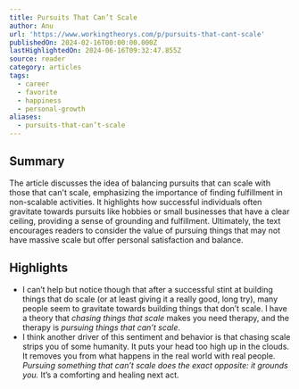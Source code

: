 ```yaml
---
title: Pursuits That Can’t Scale
author: Anu
url: 'https://www.workingtheorys.com/p/pursuits-that-cant-scale'
publishedOn: 2024-02-16T00:00:00.000Z
lastHighlightedOn: 2024-06-16T09:32:47.855Z
source: reader
category: articles
tags:
  - career
  - favorite
  - happiness
  - personal-growth
aliases:
  - pursuits-that-can’t-scale
---
```

## Summary

The article discusses the idea of balancing pursuits that can scale with those that can't scale, emphasizing the importance of finding fulfillment in non-scalable activities. It highlights how successful individuals often gravitate towards pursuits like hobbies or small businesses that have a clear ceiling, providing a sense of grounding and fulfillment. Ultimately, the text encourages readers to consider the value of pursuing things that may not have massive scale but offer personal satisfaction and balance.

## Highlights
- I can’t help but notice though that after a successful stint at building things that do scale (or at least giving it a really good, long try), many people seem to gravitate towards building things that don’t scale.
  I have a theory that *chasing things that scale* makes you need therapy, and the therapy is *pursuing things that can’t scale*.
- I think another driver of this sentiment and behavior is that chasing scale strips you of some humanity. It puts your head too high up in the clouds. It removes you from what happens in the real world with real people. *Pursuing something that can’t scale does the exact opposite: it grounds you.* It’s a comforting and healing next act.
